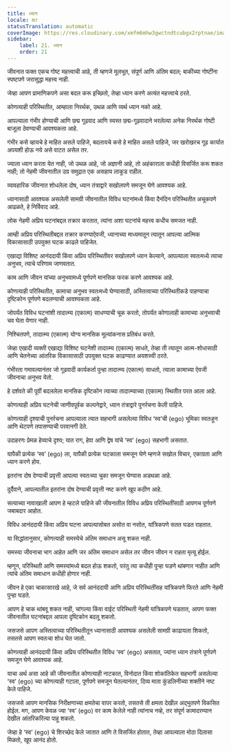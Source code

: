 ```yaml
---
title: ध्यान
locale: mr
statusTranslation: automatic
coverImage: https://res.cloudinary.com/xmfm6mhw3gwctndtcubgx2rptnae/image/upload/v1741354419/small_cover_la_gran_rebelion_28716e29d2.webp
sidebar:
    label: 21. ध्यान
    order: 21
---
```

जीवनात फक्त एकच गोष्ट महत्त्वाची आहे, ती म्हणजे मूलभूत, संपूर्ण आणि अंतिम बदल; बाकीच्या गोष्टींना स्पष्टपणे जरासुद्धा महत्त्व नाही.

जेव्हा आपण प्रामाणिकपणे असा बदल करू इच्छितो, तेव्हा ध्यान करणे अत्यंत महत्त्वाचे ठरते.

कोणत्याही परिस्थितीत, आम्हाला निरर्थक, उथळ आणि व्यर्थ ध्यान नको आहे.

आपल्याला गंभीर होण्याची आणि छद्म गूढवाद आणि स्वस्त छद्म-गूढवादाने भरलेल्या अनेक निरर्थक गोष्टी बाजूला ठेवण्याची आवश्यकता आहे.

गंभीर कसे व्हायचे हे माहित असले पाहिजे, बदलायचे कसे हे माहित असले पाहिजे, जर खरोखरच गूढ कार्यात अपयशी होऊ नये असे वाटत असेल तर.

ज्याला ध्यान करता येत नाही, जो उथळ आहे, जो अज्ञानी आहे, तो अहंकाराला कधीही विसर्जित करू शकत नाही; तो नेहमी जीवनातील उग्र समुद्रात एक असहाय लाकूड राहील.

व्यावहारिक जीवनात शोधलेला दोष, ध्यान तंत्राद्वारे सखोलपणे समजून घेणे आवश्यक आहे.

ध्यानासाठी आवश्यक असलेली सामग्री जीवनातील विविध घटनांमध्ये किंवा दैनंदिन परिस्थितीत अचूकपणे आढळते, हे निर्विवाद आहे.

लोक नेहमी अप्रिय घटनांबद्दल तक्रार करतात, त्यांना अशा घटनांचे महत्त्व कधीच समजत नाही.

आम्ही अप्रिय परिस्थितीबद्दल तक्रार करण्याऐवजी, ध्यानाच्या माध्यमातून त्यातून आपल्या आत्मिक विकासासाठी उपयुक्त घटक काढले पाहिजेत.

एखाद्या विशिष्ट आनंददायी किंवा अप्रिय परिस्थितीवर सखोलपणे ध्यान केल्याने, आपल्याला स्वतःमध्ये त्याचा अनुभव, त्याचे परिणाम जाणवतात.

काम आणि जीवन यांच्या अनुभवामध्ये पूर्णपणे मानसिक फरक करणे आवश्यक आहे.

कोणत्याही परिस्थितीत, कामाचा अनुभव स्वतःमध्ये घेण्यासाठी, अस्तित्वाच्या परिस्थितीकडे पाहण्याचा दृष्टिकोन पूर्णपणे बदलण्याची आवश्यकता आहे.

जोपर्यंत विविध घटनांशी तादात्म्य (एकात्म) साधण्याची चूक करतो, तोपर्यंत कोणालाही कामाच्या अनुभवाची चव घेता येणार नाही.

निश्चितपणे, तादात्म्य (एकात्म) योग्य मानसिक मूल्यांकनास प्रतिबंध करते.

जेव्हा एखादी व्यक्ती एखाद्या विशिष्ट घटनेशी तादात्म्य (एकात्म) साधते, तेव्हा ती त्यातून आत्म-शोधासाठी आणि चेतनेच्या आंतरिक विकासासाठी उपयुक्त घटक काढण्यात अयशस्वी ठरते.

गंभीरता गमावल्यानंतर जो गूढवादी कार्यकर्ता पुन्हा तादात्म्य (एकात्म) साधतो, त्याला कामाच्या ऐवजी जीवनाचा अनुभव येतो.

हे दर्शवते की पूर्वी बदललेला मानसिक दृष्टिकोन त्याच्या तादात्म्याच्या (एकात्म) स्थितीत परत आला आहे.

कोणत्याही अप्रिय घटनेची जाणीवपूर्वक कल्पनेद्वारे, ध्यान तंत्राद्वारे पुनर्रचना केली पाहिजे.

कोणत्याही दृश्याची पुनर्रचना आपल्याला त्यात सहभागी असलेल्या विविध ‘स्व’ची (ego) भूमिका स्वतःहून आणि थेटपणे तपासण्याची परवानगी देते.

उदाहरणः प्रेमळ हेव्याचे दृश्य; यात राग, हेवा आणि द्वेष यांचे ‘स्व’ (ego) सहभागी असतात.

यापैकी प्रत्येक ‘स्व’ (ego) ला, यापैकी प्रत्येक घटकाला समजून घेणे म्हणजे सखोल विचार, एकाग्रता आणि ध्यान करणे होय.

इतरांना दोष देण्याची प्रवृत्ती आपल्या स्वतःच्या चुका समजून घेण्यास अडथळा आहे.

दुर्दैवाने, आपल्यातील इतरांना दोष देण्याची प्रवृत्ती नष्ट करणे खूप कठीण आहे.

सत्याच्या नावाखाली आपण हे म्हटले पाहिजे की जीवनातील विविध अप्रिय परिस्थितींसाठी आपणच पूर्णपणे जबाबदार आहोत.

विविध आनंददायी किंवा अप्रिय घटना आपल्यासोबत असोत वा नसोत, यांत्रिकपणे सतत घडत राहतात.

या सिद्धांतानुसार, कोणत्याही समस्येचे अंतिम समाधान असू शकत नाही.

समस्या जीवनाचा भाग आहेत आणि जर अंतिम समाधान असेल तर जीवन जीवन न राहता मृत्यू होईल.

म्हणून, परिस्थिती आणि समस्यांमध्ये बदल होऊ शकतो, परंतु त्या कधीही पुन्हा घडणे थांबणार नाहीत आणि त्यांचे अंतिम समाधान कधीही होणार नाही.

जीवन हे एका चाकासारखे आहे, जे सर्व आनंददायी आणि अप्रिय परिस्थितींसह यांत्रिकपणे फिरते आणि नेहमी पुन्हा घडते.

आपण हे चाक थांबवू शकत नाही, चांगल्या किंवा वाईट परिस्थिती नेहमी यांत्रिकपणे घडतात, आपण फक्त जीवनातील घटनांबद्दल आपला दृष्टिकोन बदलू शकतो.

जसजसे आपण अस्तित्वाच्या परिस्थितीतून ध्यानासाठी आवश्यक असलेली सामग्री काढायला शिकतो, तसतसे आपण स्वतःचा शोध घेत जातो.

कोणत्याही आनंददायी किंवा अप्रिय परिस्थितीत विविध ‘स्व’ (ego) असतात, ज्यांना ध्यान तंत्राने पूर्णपणे समजून घेणे आवश्यक आहे.

याचा अर्थ असा आहे की जीवनातील कोणत्याही नाटकात, विनोदात किंवा शोकांतिकेत सहभागी असलेल्या ‘स्व’ (ego) च्या कोणत्याही गटाला, पूर्णपणे समजून घेतल्यानंतर, दिव्य माता कुंडलिनीच्या शक्तीने नष्ट केले पाहिजे.

जसजसे आपण मानसिक निरीक्षणाच्या क्षमतेचा वापर करतो, तसतसे ती क्षमता देखील अद्भुतपणे विकसित होईल. मग, आपण केवळ ज्या ‘स्व’ (ego) वर काम केलेले नाही त्यांनाच नव्हे, तर संपूर्ण कामादरम्यान देखील आंतरिकरित्या पाहू शकतो.

जेव्हा हे ‘स्व’ (ego) चे शिरच्छेद केले जातात आणि ते विसर्जित होतात, तेव्हा आपल्याला मोठा दिलासा मिळतो, खूप आनंद होतो.

